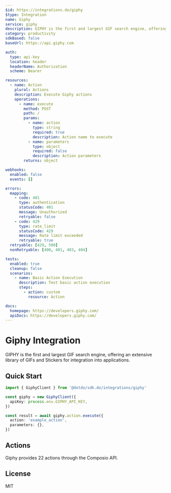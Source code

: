```yaml
---
$id: https://integrations.do/giphy
$type: Integration
name: Giphy
service: giphy
description: GIPHY is the first and largest GIF search engine, offering an extensive library of GIFs and Stickers for integration into applications.
category: productivity
sdkBased: false
baseUrl: https://api.giphy.com

auth:
  type: api-key
  location: header
  headerName: Authorization
  scheme: Bearer

resources:
  - name: Action
    plural: Actions
    description: Execute Giphy actions
    operations:
      - name: execute
        method: POST
        path: /
        params:
          - name: action
            type: string
            required: true
            description: Action name to execute
          - name: parameters
            type: object
            required: false
            description: Action parameters
        returns: object

webhooks:
  enabled: false
  events: []

errors:
  mapping:
    - code: 401
      type: authentication
      statusCode: 401
      message: Unauthorized
      retryable: false
    - code: 429
      type: rate_limit
      statusCode: 429
      message: Rate limit exceeded
      retryable: true
  retryable: [429, 500]
  nonRetryable: [400, 401, 403, 404]

tests:
  enabled: true
  cleanup: false
  scenarios:
    - name: Basic Action Execution
      description: Test basic action execution
      steps:
        - action: custom
          resource: Action

docs:
  homepage: https://developers.giphy.com/
  apiDocs: https://developers.giphy.com/
---
```


# Giphy Integration

GIPHY is the first and largest GIF search engine, offering an extensive library of GIFs and Stickers for integration into applications.

## Quick Start

```typescript
import { GiphyClient } from '@dotdo/sdk.do/integrations/giphy'

const giphy = new GiphyClient({
  apiKey: process.env.GIPHY_API_KEY,
})

const result = await giphy.action.execute({
  action: 'example_action',
  parameters: {},
})
```

## Actions

Giphy provides 22 actions through the Composio API.

## License

MIT
